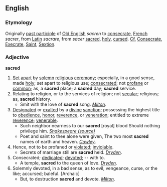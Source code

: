 ==English==
===Etymology===
Originally [[past participle]] of [[Old English]] ''sacren'' to [[consecrate]], [[French]] ''sacrer'', from [[Latin]] ''sacrare'', from ''sacer'' [[sacred]], [[holy]], [[cursed]]. [[Cf.]] [[Consecrate]], [[Execrate]], [[Saint]], [[Sextion]].
===Adjective===
'''sacred'''
#[[Set]] [[apart]] by [[solemn]] [[religious]] [[ceremony]]; especially, in a good sense, made [[holy]]; set apart to religious use; [[consecrate]]d; not [[profane]] or [[common]]; as, a '''sacred''' place; a '''sacred''' day; '''sacred''' service.
#Relating to religion, or to the services of religion; not [[secular]]; religious; as, '''sacred''' history.
#*Smit with the love of '''sacred''' song. ''[[Milton]]''.
#[[Designate]]d or [[exalt]]ed by a [[divine]] [[sanction]]; possessing the highest title to [[obedience]], [[honor]], [[reverence]], or [[veneration]]; entitled to extreme [[reverence]]; [[venerable]].
#*Such neighbor nearness to our '''sacred''' [royal] blood Should nothing privilege him. ''[[Shakespeare (source)]]''
#*Poet and saint to thee alone were given, The two most '''sacred''' names of earth and heaven. ''[[Cowley]]''.
#Hence, not to be profaned or [[violate]]d; [[inviolable]].
#*Secrets of marriage still are '''sacred''' held. ''[[:w:John Dryden|Dryden]]''.
#Consecrated; [[dedicate]]d; [[devote]]d; -- with to.
#*A temple, '''sacred''' to the queen of love. ''[[:w:John Dryden|Dryden]]''.
#Solemnly devoted, in a bad sense, as to evil, vengeance, curse, or the like; accursed; baleful. [Archaic]
#*But, to destruction '''sacred''' and devote. ''[[:w:John Milton|Milton]]''.